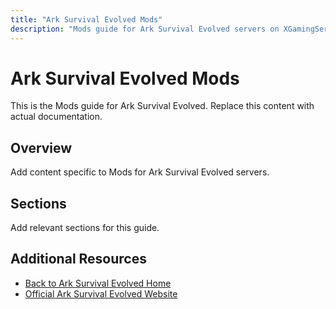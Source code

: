 ```yaml
---
title: "Ark Survival Evolved Mods"
description: "Mods guide for Ark Survival Evolved servers on XGamingServer"
---
```


# Ark Survival Evolved Mods

This is the Mods guide for Ark Survival Evolved. Replace this content with actual documentation.

## Overview

Add content specific to Mods for Ark Survival Evolved servers.

## Sections

Add relevant sections for this guide.

## Additional Resources

- [Back to Ark Survival Evolved Home](./index)
- [Official Ark Survival Evolved Website](https://example.com)
